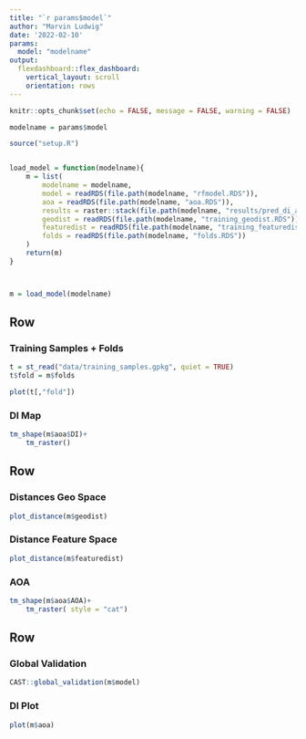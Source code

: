 ```yaml
---
title: "`r params$model`"
author: "Marvin Ludwig"
date: '2022-02-10'
params:
  model: "modelname"
output: 
  flexdashboard::flex_dashboard:
    vertical_layout: scroll
    orientation: rows
---
```


```r
knitr::opts_chunk$set(echo = FALSE, message = FALSE, warning = FALSE)

modelname = params$model
```


```r
source("setup.R")


load_model = function(modelname){
    m = list(
        modelname = modelname,
        model = readRDS(file.path(modelname, "rfmodel.RDS")),
        aoa = readRDS(file.path(modelname, "aoa.RDS")),
        results = raster::stack(file.path(modelname, "results/pred_di_aoa.grd")),
        geodist = readRDS(file.path(modelname, "training_geodist.RDS")),
        featuredist = readRDS(file.path(modelname, "training_featuredist.RDS")),
        folds = readRDS(file.path(modelname, "folds.RDS"))
    )
    return(m)
}



m = load_model(modelname)
```

Row
----

### Training Samples + Folds

```r
t = st_read("data/training_samples.gpkg", quiet = TRUE)
t$fold = m$folds

plot(t[,"fold"])
```



### DI Map

```r
tm_shape(m$aoa$DI)+
    tm_raster()
```



Row
----

### Distances Geo Space

```r
plot_distance(m$geodist)
```

### Distance Feature Space

```r
plot_distance(m$featuredist)
```




### AOA

```r
tm_shape(m$aoa$AOA)+
    tm_raster( style = "cat")
```

Row
----

### Global Validation

```r
CAST::global_validation(m$model)
```

### DI Plot

```r
plot(m$aoa)
```

